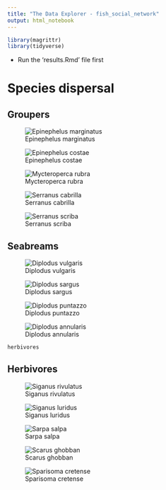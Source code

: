 ```yaml
---
title: "The Data Explorer - fish_social_network"
output: html_notebook
---
```


```r
library(magrittr)
library(tidyverse)

```

* Run the 'results.Rmd' file first

# Species dispersal

## Groupers

![Epinephelus marginatus](figures/ObserveMaps/Epinephelus.marginatus_obs.png)

![Epinephelus costae](figures/ObserveMaps/Epinephelus.costae_obs.png)

![Mycteroperca rubra](figures/ObserveMaps/Mycteroperca.rubra_obs.png)


![Serranus cabrilla](figures/ObserveMaps/Serranus.cabrilla_obs.png)


![Serranus scriba](figures/ObserveMaps/Serranus.scriba_obs.png)


## Seabreams

![Diplodus vulgaris](figures/ObserveMaps/Diplodus.vulgaris_obs.png)

![Diplodus sargus](figures/ObserveMaps/Diplodus.sargus_obs.png)


![Diplodus puntazzo](figures/ObserveMaps/Diplodus.puntazzo_obs.png)

![Diplodus annularis](figures/ObserveMaps/Diplodus.annularis_obs.png)
```r
herbivores

```

## Herbivores
![Siganus rivulatus](figures/ObserveMaps/Siganus.rivulatus_obs.png)

![Siganus luridus](figures/ObserveMaps/Siganus.luridus_obs.png)

![Sarpa salpa](figures/ObserveMaps/Sarpa.salpa_obs.png)

![Scarus ghobban](figures/ObserveMaps/Scarus.ghobban_obs.png)

![Sparisoma cretense](figures/ObserveMaps/Sparisoma.cretense_obs.png)

